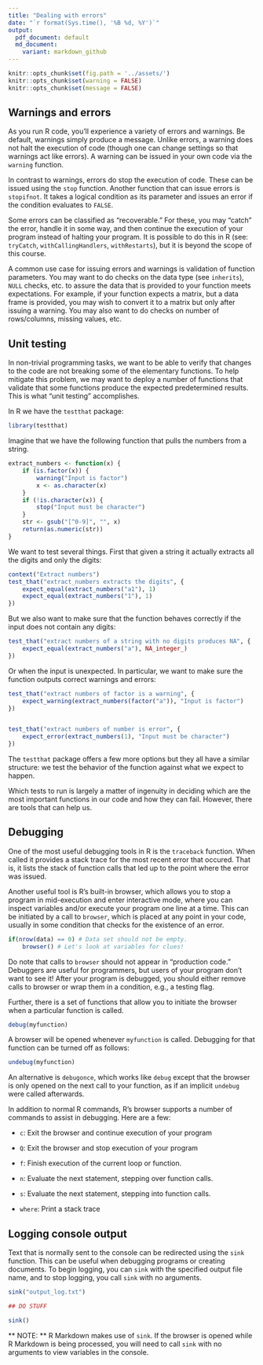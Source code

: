 ```yaml
---
title: "Dealing with errors"
date: "`r format(Sys.time(), '%B %d, %Y')`"
output: 
  pdf_document: default
  md_document:
    variant: markdown_github
---
```


```r
knitr::opts_chunk$set(fig.path = '../assets/')
knitr::opts_chunk$set(warning = FALSE)
knitr::opts_chunk$set(message = FALSE)
```

## Warnings and errors

As you run R code, you'll experience a variety of errors and warnings. Be default,
warnings simply produce a message. Unlike errors, a warning does not halt the 
execution of code (though one can change settings so that warnings act like errors).
A warning can be issued in your own code via the `warning` function.

In contrast to warnings, errors do stop the execution of code. These can be
issued using the `stop` function. Another function that can issue errors
is `stopifnot`. It takes a logical condition as its parameter and issues an error
if the condition evaluates to `FALSE`.

Some errors can be classified as "recoverable." For these, you may "catch" the
error, handle it in some way, and then continue the execution of your program
instead of halting your program. It is possible to do this in
 R (see: `tryCatch`, `withCallingHandlers`, `withRestarts`), but it is beyond 
the scope of this course.

A common use case for issuing errors and warnings is validation of function
parameters. You may want to do checks on the data type (see `inherits`), `NULL`
checks, etc. to assure the data that is provided to your function meets expectations.
For example, if your function expects a matrix, but a data frame is provided,
you may wish to convert it to a matrix but only after issuing a warning. You may
also want to do checks on number of rows/columns, missing values, etc.

## Unit testing

In non-trivial programming tasks, we want to be able to verify that changes to the code are not breaking some of the elementary functions. To help mitigate this problem, we may want to deploy a number of functions that validate that some functions produce the expected predetermined results. This is what "unit testing" accomplishes.

In R we have the `testthat` package:

```r
library(testthat)
```

Imagine that we have the following function that pulls the numbers from a string.

```r
extract_numbers <- function(x) {
    if (is.factor(x)) {
        warning("Input is factor")
        x <- as.character(x)
    }
    if (!is.character(x)) {
        stop("Input must be character")
    }
    str <- gsub("[^0-9]", "", x)
    return(as.numeric(str))
}
```

We want to test several things. First that given a string it actually extracts all the digits and only the digits:

```r
context("Extract numbers")
test_that("extract_numbers extracts the digits", {
    expect_equal(extract_numbers("a1"), 1)
    expect_equal(extract_numbers("1"), 1)
})
```
But we also want to make sure that the function behaves correctly if the input does not contain any digits:

```r

test_that("extract numbers of a string with no digits produces NA", {
    expect_equal(extract_numbers("a"), NA_integer_)
})

```

Or when the input is unexpected. In particular, we want to make sure the function outputs correct warnings and errors:

```r
test_that("extract numbers of factor is a warning", {
    expect_warning(extract_numbers(factor("a")), "Input is factor")
})


test_that("extract numbers of number is error", {
    expect_error(extract_numbers(1), "Input must be character")
})
```

The `testthat` package offers a few more options but they all have a similar structure: we test the behavior of the function against what we expect to happen.

Which tests to run is largely a matter of ingenuity in deciding which are the most important functions in our code and how they can fail. However, there are tools that can help us.

## Debugging

One of the most useful debugging tools in R is the `traceback` function. When
called it provides a stack trace for the most recent error that occured. That
is, it lists the stack of function calls that led up to the point where the
error was issued.

Another useful tool is R's built-in browser, which allows you to stop a
program in mid-execution and enter interactive mode, where you can inspect 
variables and/or execute your program one line at a time. This can be initiated by a
call to `browser`, which is placed at any point in your code, usually in some
condition that checks for the existence of an error.

```r

if(nrow(data) == 0) # Data set should not be empty.
    browser() # Let's look at variables for clues!

```

Do note that calls to `browser` should not appear in "production code." Debuggers
are useful for programmers, but users of your program don't want to see it! After
your program is debugged, you should either remove calls to browser or wrap them
in a condition, e.g., a testing flag.

Further, there is a set of functions that allow you to initiate the browser when
a particular function is called.

```r
debug(myfunction)
```

A browser will be opened whenever `myfunction` is called. Debugging for that
function can be turned off as follows:

```r
undebug(myfunction)
```

An alternative is `debugonce`, which works like `debug` except that the browser
is only opened on the next call to your function, as if an implicit `undebug`
were called afterwards.

In addition to normal R commands, R's browser supports a number of commands to
assist in debugging. Here are a few:

* `c`: Exit the browser and continue execution of your program

* `Q`: Exit the browser and stop execution of your program

* `f`: Finish execution of the current loop or function.

* `n`: Evaluate the next statement, stepping over function calls.

* `s`: Evaluate the next statement, stepping into function calls.

* `where`: Print a stack trace

## Logging console output

Text that is normally sent to the console can be redirected using the `sink`
function. This can be useful when debugging programs or creating documents. To
begin logging, you can `sink` with the specified output file name, and to stop
logging, you call `sink` with no arguments.

```r

sink("output_log.txt")

## DO STUFF

sink()

```

** NOTE: ** R Markdown makes use of `sink`. If the browser is opened while R
Markdown is being processed, you will need to call `sink` with no arguments to
view variables in the console.